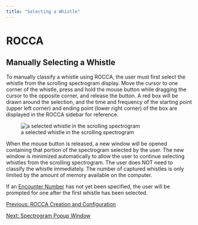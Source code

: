 ```yaml
---
title: "Selecting a Whistle"
---
```

ROCCA
=====

Manually Selecting a Whistle
----------------------------

  

To manually classify a whistle using ROCCA, the user must first select the whistle from the scrolling spectrogram display. Move the cursor to one corner of the whistle, press and hold the mouse button while dragging the cursor to the opposite corner, and release the button. A red box will be drawn around the selection, and the time and frequency of the starting point (upper left corner) and ending point (lower right corner) of the box are displayed in the ROCCA sidebar for reference.

![a selected whistle in the scrolling spectrogram](images/selected_whistle.png)

When the mouse button is released, a new window will be opened containing that portion of the spectrogram selected by the user. The new window is minimized automatically to allow the user to continue selecting whistles from the scrolling spectrogram. The user does NOT need to classify the whistle immediately. The number of captured whistles is only limited by the amount of memory available on the computer.

If an [Encounter Number](rocca_Sidebar.html) has not yet been specified, the user will be prompted for one after the first whistle has been selected.

  
  
  

[Previous: ROCCA Creation and Configuration](rocca_Configure.html)

[Next: Spectrogram Popup Window](rocca_Spectrogram.html)

